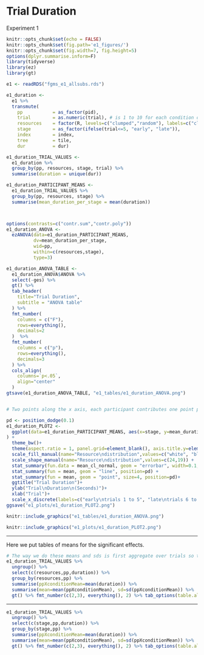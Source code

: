# Trial Duration

Experiment 1

```r
knitr::opts_chunk$set(echo = FALSE)
knitr::opts_chunk$set(fig.path='e1_figures/')
knitr::opts_chunk$set(fig.width=7, fig.height=5)
options(dplyr.summarise.inform=F)
library(tidyverse)
library(ez)
library(gt)

e1 <- readRDS("fgms_e1_allsubs.rds")

e1_duration <-
  e1 %>%
  transmute(
    pp           = as_factor(pid),
    trial        = as.numeric(trial), # is 1 to 10 for each condition of "resources"
    resources    = factor(R, levels=c("clumped","random"), labels=c("clumped", "random")),
    stage        = as_factor(ifelse(trial<=5, "early", "late")),
    index        = index,
    tree         = tile,
    dur          = dur)

e1_duration_TRIAL_VALUES <- 
  e1_duration %>% 
  group_by(pp, resources, stage, trial) %>% 
  summarise(duration = unique(dur))

e1_duration_PARTICIPANT_MEANS <-
  e1_duration_TRIAL_VALUES %>% 
  group_by(pp, resources, stage) %>% 
  summarise(mean_duration_per_stage = mean(duration))



options(contrasts=c("contr.sum","contr.poly"))
e1_duration_ANOVA <- 
  ezANOVA(data=e1_duration_PARTICIPANT_MEANS,
          dv=mean_duration_per_stage,
          wid=pp,
          within=c(resources,stage),
          type=3)

e1_duration_ANOVA_TABLE <-
  e1_duration_ANOVA$ANOVA %>% 
  select(-ges) %>% 
  gt() %>% 
  tab_header(
    title="Trial Duration",
    subtitle = "ANOVA table"
  ) %>% 
  fmt_number(
    columns = c("F"),
    rows=everything(),
    decimals=2
  )  %>% 
  fmt_number(
    columns = c("p"),
    rows=everything(),
    decimals=3
  ) %>% 
  cols_align(
    columns=`p<.05`,
    align="center"
  )
gtsave(e1_duration_ANOVA_TABLE, "e1_tables/e1_duration_ANOVA.png")


# Two points along the x axis, each participant contributes one point per cell

pd <- position_dodge(0.1)
e1_duration_PLOT2 <-
  ggplot(data=e1_duration_PARTICIPANT_MEANS, aes(x=stage, y=mean_duration_per_stage, group=resources, pch=resources, fill=resources)
) +
  theme_bw()+
  theme(aspect.ratio = 1, panel.grid=element_blank(), axis.title.y=element_text(angle=0,vjust=0.5,hjust=0.5))+
  scale_fill_manual(name="Resource\ndistribution",values=c("white", "black")) +
  scale_shape_manual(name="Resource\ndistribution",values=c(24,19)) +
  stat_summary(fun.data = mean_cl_normal, geom = "errorbar", width=0.1, position=pd) +
  stat_summary(fun = mean, geom = "line", position=pd) + 
  stat_summary(fun = mean, geom = "point", size=4, position=pd)+
  ggtitle("Trial Duration")+
  ylab("Trial\nDuration\n(Seconds)")+
  xlab("Trial")+
  scale_x_discrete(labels=c("early\ntrials 1 to 5", "late\ntrials 6 to 10"))
ggsave("e1_plots/e1_duration_PLOT2.png")
```

```r
knitr::include_graphics("e1_tables/e1_duration_ANOVA.png")
```

```r
knitr::include_graphics("e1_plots/e1_duration_PLOT2.png")
```

----

Here we put tables of means for the significant effects.

```r
# The way we do these means and sds is first aggregate over trials so that each pp contributes one mean value for each condition. Then we take the mean of those means, and the sd of those means separately for each cell 
e1_duration_TRIAL_VALUES %>%
  ungroup() %>% 
  select(c(resources,pp,duration)) %>% 
  group_by(resources,pp) %>% 
  summarise(ppXconditionMean=mean(duration)) %>% 
  summarise(mean=mean(ppXconditionMean), sd=sd(ppXconditionMean)) %>% 
  gt() %>% fmt_number(c(2,3), everything(), 2) %>% tab_options(table.align='left')
```

-----

```r
e1_duration_TRIAL_VALUES %>%
  ungroup() %>% 
  select(c(stage,pp,duration)) %>% 
  group_by(stage,pp) %>% 
  summarise(ppXconditionMean=mean(duration)) %>% 
  summarise(mean=mean(ppXconditionMean), sd=sd(ppXconditionMean)) %>% 
  gt() %>% fmt_number(c(2,3), everything(), 2) %>% tab_options(table.align='left')
```

